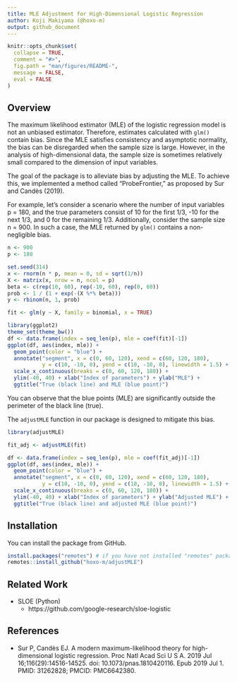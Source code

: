 ```yaml
---
title: MLE Adjustment for High-Dimensional Logistic Regression
author: Koji Makiyama (@hoxo-m)
output: github_document
---
```


<!-- README.md is generated from README.Rmd. Please edit that file -->

```r
knitr::opts_chunk$set(
  collapse = TRUE,
  comment = "#>",
  fig.path = "man/figures/README-",
  message = FALSE,
  eval = FALSE
)
```

## Overview

The maximum likelihood estimator (MLE) of the logistic regression model is not an unbiased estimator.
Therefore, estimates calculated with `glm()` contain bias.
Since the MLE satisfies consistency and asymptotic normality, the bias can be disregarded when the sample size is large.
However, in the analysis of high-dimensional data, the sample size is sometimes relatively small compared to the dimension of input variables.

The goal of the package is to alleviate bias by adjusting the MLE. To achieve this, we implemented a method called "ProbeFrontier," as proposed by Sur and Candès (2019).

For example, let's consider a scenario where the number of input variables p = 180, and the true parameters consist of 10 for the first 1/3, -10 for the next 1/3, and 0 for the remaining 1/3. Additionally, consider the sample size n = 900. In such a case, the MLE returned by `glm()` contains a non-negligible bias.

```r
n <- 900
p <- 180

set.seed(314)
x <- rnorm(n * p, mean = 0, sd = sqrt(1/n))
X <- matrix(x, nrow = n, ncol = p)
beta <- c(rep(10, 60), rep(-10, 60), rep(0, 60))
prob <- 1 / (1 + exp(-(X %*% beta)))
y <- rbinom(n, 1, prob)

fit <- glm(y ~ X, family = binomial, x = TRUE)

library(ggplot2)
theme_set(theme_bw())
df <- data.frame(index = seq_len(p), mle = coef(fit)[-1])
ggplot(df, aes(index, mle)) +
  geom_point(color = "blue") +
  annotate("segment", x = c(0, 60, 120), xend = c(60, 120, 180), 
           y = c(10, -10, 0), yend = c(10, -10, 0), linewidth = 1.5) +
  scale_x_continuous(breaks = c(0, 60, 120, 180)) +
  ylim(-40, 40) + xlab("Index of parameters") + ylab("MLE") +
  ggtitle("True (black line) and MLE (blue point)")
```

You can observe that the blue points (MLE) are significantly outside the perimeter of the black line (true).

The `adjustMLE` function in our package is designed to mitigate this bias.

```r
library(adjustMLE)

fit_adj <- adjustMLE(fit)

df <- data.frame(index = seq_len(p), mle = coef(fit_adj)[-1])
ggplot(df, aes(index, mle)) +
  geom_point(color = "blue") +
  annotate("segment", x = c(0, 60, 120), xend = c(60, 120, 180), 
           y = c(10, -10, 0), yend = c(10, -10, 0), linewidth = 1.5) +
  scale_x_continuous(breaks = c(0, 60, 120, 180)) +
  ylim(-40, 40) + xlab("Index of parameters") + ylab("Adjusted MLE") +
  ggtitle("True (black line) and adjusted MLE (blue point)")
```

## Installation

You can install the package from GitHub.

```r
install.packages("remotes") # if you have not installed "remotes" package
remotes::install_github("hoxo-m/adjustMLE")
```

## Related Work

- SLOE (Python)
    - https://github.com/google-research/sloe-logistic

## References

- Sur P, Candès EJ. A modern maximum-likelihood theory for high-dimensional logistic regression. Proc Natl Acad Sci U S A. 2019 Jul 16;116(29):14516-14525. doi: 10.1073/pnas.1810420116. Epub 2019 Jul 1. PMID: 31262828; PMCID: PMC6642380.
